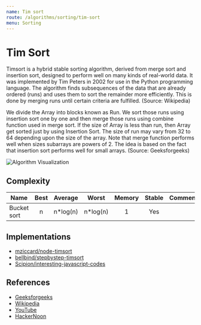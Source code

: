 ```yaml
---
name: Tim sort
route: /algorithms/sorting/tim-sort
menu: Sorting
---
```


# Tim Sort

Timsort is a hybrid stable sorting algorithm, derived from merge sort and
insertion sort, designed to perform well on many kinds of real-world data. It
was implemented by Tim Peters in 2002 for use in the Python programming
language. The algorithm finds subsequences of the data that are already ordered
(runs) and uses them to sort the remainder more efficiently. This is done by
merging runs until certain criteria are fulfilled. (Source: Wikipedia)

We divide the Array into blocks known as Run. We sort those runs using insertion
sort one by one and then merge those runs using combine function used in merge
sort. If the size of Array is less than run, then Array get sorted just by using
Insertion Sort. The size of run may vary from 32 to 64 depending upon the size
of the array. Note that merge function performs well when sizes subarrays are
powers of 2. The idea is based on the fact that insertion sort performs well for
small arrays. (Source: Geeksforgeeks)

![Algorithm Visualization](https://upload.wikimedia.org/wikipedia/commons/thumb/e/e4/Copy_galloping_mode_timsort%282%29.svg/560px-Copy_galloping_mode_timsort%282%29.svg.png)

## Complexity

| Name        | Best |  Average  |   Worst   | Memory | Stable | Comments |
| ----------- | :--: | :-------: | :-------: | :----: | :----: | :------- |
| Bucket sort |  n   | n\*log(n) | n\*log(n) |   1    |  Yes   |          |

## Implementations

- [mziccard/node-timsort](https://github.com/mziccard/node-timsort)
- [bellbind/stepbystep-timsort](https://github.com/bellbind/stepbystep-timsort)
- [Scipion/interesting-javascript-codes](https://github.com/Scipion/interesting-javascript-codes)

## References

- [Geeksforgeeks](https://www.geeksforgeeks.org/timsort/)
- [Wikipedia](https://en.wikipedia.org/wiki/Timsort)
- [YouTube](https://www.youtube.com/watch?v=jVXsjswWo44&ab_channel=MarkLee)
- [HackerNoon](https://hackernoon.com/timsort-the-fastest-sorting-algorithm-youve-never-heard-of-36b28417f399)
